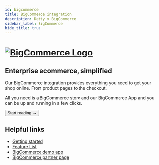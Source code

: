 ```yaml
---
id: bigcommerce
title: BigCommerce integration
description: Deity x BigCommerce
sidebar_label: BigCommerce
hide_title: true
---
```



<h1>
  <a
    href="https://www.bigcommerce.com/"
    rel="noreferrer noopener"
    target="_blank"
    aria-label="visit the BigCommerce site"
    className="invert"
  >
    <img src="/img/docs/platform/bigcommerce-logo.svg" alt="BigCommerce Logo" className="height80" />
  </a>
</h1>

<h2>Enterprise ecommerce, simplified</h2>

Our BigCommerce integration provides everything you need to get your shop online. From product pages to the checkout.

All you need is a BigCommerce store and our BigCommerce App and you can be up and running in a few clicks.

<Button variant="contained" size="medium" href="/docs/integrations/bigcommerce/getting-started">
  Start reading →
</Button>
<div className="mb60"></div>

## Helpful links

- [Getting started](/docs/integrations/bigcommerce/getting-started)
- [Feature List](/docs/integrations/bigcommerce/features)
- [BigCommerce demo app](https://v3demo2.deity.io/)
- [BigCommerce partner page](https://www.bigcommerce.com/apps/deity-falcon-pwa-storefront/)
